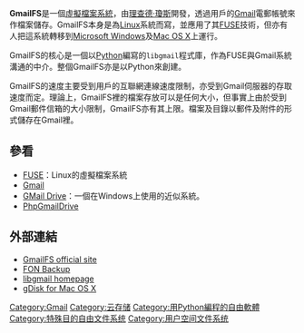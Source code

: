 {{distinguish|GoogleFS}}
{{NoteTA|G1=IT}}
'''GmailFS'''是一個[[虛擬檔案系統|虛擬檔案系統]]，由[[理查德·瓊斯|理查德·瓊斯]]開發，透過用戶的[[Gmail|Gmail]]電郵帳號來作檔案儲存。GmailFS本身是為[[Linux|Linux]]系統而寫，並應用了其[[FUSE|FUSE]]技術，但亦有人把這系統轉移到[[Microsoft_Windows|Microsoft Windows]]及[[Mac_OS_X|Mac OS X]]上運行。

GmailFS的核心是一個以[[Python|Python]]編寫的<code>libgmail</code>程式庫，作為FUSE與Gmail系統溝通的中介。整個GmailFS亦是以Python來創建。

GmailFS的速度主要受到用戶的互聯網連線速度限制，亦受到Gmail伺服器的存取速度而定。理論上，GmailFS裡的檔案存放可以是任何大小，但事實上由於受到Gmail郵件信箱的大小限制，GmailFS亦有其上限。檔案及目錄以郵件及附件的形式儲存在Gmail裡。

== 參看 ==
*[[FUSE|FUSE]]：Linux的虛擬檔案系統
*[[Gmail|Gmail]]
*[[GMail_Drive|GMail Drive]]：一個在Windows上使用的近似系統。
*[[PhpGmailDrive|PhpGmailDrive]]

== 外部連結 ==
*[http://arquivo.pt/wayback/20090707151753/http%3A//richard.jones.name/google%2Dhacks/gmail%2Dfilesystem/gmail%2Dfilesystem.html GmailFS official site]
*[http://arquivo.pt/wayback/20091223201652/http://labs.fon.com/fonbackup FON Backup]
*[http://libgmail.sourceforge.net/ libgmail homepage] {{Wayback|url=http://libgmail.sourceforge.net/ |date=20201121144948 }}
*[http://gdisk.sourceforge.net/ gDisk for Mac OS X] {{Wayback|url=http://gdisk.sourceforge.net/ |date=20201127014830 }}

{{Google Inc.}}
{{Filesystem}}
{{compu-storage-stub}}

[[Category:Gmail|Category:Gmail]]
[[Category:云存储|Category:云存储]]
[[Category:用Python編程的自由軟體|Category:用Python編程的自由軟體]]
[[Category:特殊目的自由文件系统|Category:特殊目的自由文件系统]]
[[Category:用户空间文件系统|Category:用户空间文件系统]]